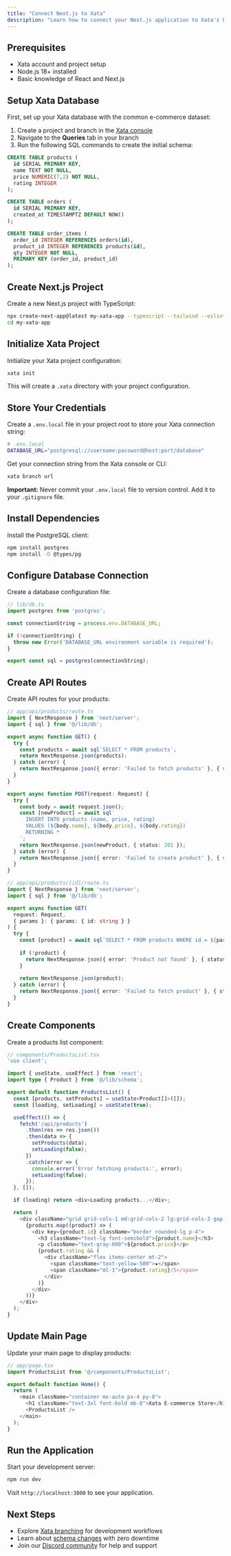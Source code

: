 ```yaml
---
title: "Connect Next.js to Xata"
description: "Learn how to connect your Next.js application to Xata's PostgreSQL platform. Get started with Next.js and PostgreSQL for scalable web applications."
---
```


## Prerequisites

- Xata account and project setup
- Node.js 18+ installed
- Basic knowledge of React and Next.js

## Setup Xata Database

First, set up your Xata database with the common e-commerce dataset:

1. Create a project and branch in the [Xata console](https://console.xata.io)
2. Navigate to the **Queries** tab in your branch
3. Run the following SQL commands to create the initial schema:

```sql
CREATE TABLE products (
  id SERIAL PRIMARY KEY,
  name TEXT NOT NULL,
  price NUMERIC(7,2) NOT NULL,
  rating INTEGER
);

CREATE TABLE orders (
  id SERIAL PRIMARY KEY,
  created_at TIMESTAMPTZ DEFAULT NOW()
);

CREATE TABLE order_items (
  order_id INTEGER REFERENCES orders(id),
  product_id INTEGER REFERENCES products(id),
  qty INTEGER NOT NULL,
  PRIMARY KEY (order_id, product_id)
);
```

## Create Next.js Project

Create a new Next.js project with TypeScript:

```bash
npx create-next-app@latest my-xata-app --typescript --tailwind --eslint
cd my-xata-app
```

## Initialize Xata Project

Initialize your Xata project configuration:

```bash
xata init
```

This will create a `.xata` directory with your project configuration.

## Store Your Credentials

Create a `.env.local` file in your project root to store your Xata connection string:

```bash
# .env.local
DATABASE_URL="postgresql://username:password@host:port/database"
```

Get your connection string from the Xata console or CLI:

```bash
xata branch url
```

**Important:** Never commit your `.env.local` file to version control. Add it to your `.gitignore` file.

## Install Dependencies

Install the PostgreSQL client:

```bash
npm install postgres
npm install -D @types/pg
```

## Configure Database Connection

Create a database configuration file:

```typescript
// lib/db.ts
import postgres from 'postgres';

const connectionString = process.env.DATABASE_URL;

if (!connectionString) {
  throw new Error('DATABASE_URL environment variable is required');
}

export const sql = postgres(connectionString);
```

## Create API Routes

Create API routes for your products:

```typescript
// app/api/products/route.ts
import { NextResponse } from 'next/server';
import { sql } from '@/lib/db';

export async function GET() {
  try {
    const products = await sql`SELECT * FROM products`;
    return NextResponse.json(products);
  } catch (error) {
    return NextResponse.json({ error: 'Failed to fetch products' }, { status: 500 });
  }
}

export async function POST(request: Request) {
  try {
    const body = await request.json();
    const [newProduct] = await sql`
      INSERT INTO products (name, price, rating)
      VALUES (${body.name}, ${body.price}, ${body.rating})
      RETURNING *
    `;
    return NextResponse.json(newProduct, { status: 201 });
  } catch (error) {
    return NextResponse.json({ error: 'Failed to create product' }, { status: 500 });
  }
}
```

```typescript
// app/api/products/[id]/route.ts
import { NextResponse } from 'next/server';
import { sql } from '@/lib/db';

export async function GET(
  request: Request,
  { params }: { params: { id: string } }
) {
  try {
    const [product] = await sql`SELECT * FROM products WHERE id = ${params.id}`;
    
    if (!product) {
      return NextResponse.json({ error: 'Product not found' }, { status: 404 });
    }
    
    return NextResponse.json(product);
  } catch (error) {
    return NextResponse.json({ error: 'Failed to fetch product' }, { status: 500 });
  }
}
```

## Create Components

Create a products list component:

```typescript
// components/ProductsList.tsx
'use client';

import { useState, useEffect } from 'react';
import type { Product } from '@/lib/schema';

export default function ProductsList() {
  const [products, setProducts] = useState<Product[]>([]);
  const [loading, setLoading] = useState(true);

  useEffect(() => {
    fetch('/api/products')
      .then(res => res.json())
      .then(data => {
        setProducts(data);
        setLoading(false);
      })
      .catch(error => {
        console.error('Error fetching products:', error);
        setLoading(false);
      });
  }, []);

  if (loading) return <div>Loading products...</div>;

  return (
    <div className="grid grid-cols-1 md:grid-cols-2 lg:grid-cols-3 gap-4">
      {products.map((product) => (
        <div key={product.id} className="border rounded-lg p-4">
          <h3 className="text-lg font-semibold">{product.name}</h3>
          <p className="text-gray-600">${product.price}</p>
          {product.rating && (
            <div className="flex items-center mt-2">
              <span className="text-yellow-500">★</span>
              <span className="ml-1">{product.rating}/5</span>
            </div>
          )}
        </div>
      ))}
    </div>
  );
}
```

## Update Main Page

Update your main page to display products:

```typescript
// app/page.tsx
import ProductsList from '@/components/ProductsList';

export default function Home() {
  return (
    <main className="container mx-auto px-4 py-8">
      <h1 className="text-3xl font-bold mb-8">Xata E-commerce Store</h1>
      <ProductsList />
    </main>
  );
}
```



## Run the Application

Start your development server:

```bash
npm run dev
```

Visit `http://localhost:3000` to see your application.

## Next Steps

- Explore [Xata branching](/core-concepts/branching) for development workflows
- Learn about [schema changes](/core-concepts/schema-changes) with zero downtime
- Join our [Discord community](https://discord.gg/xata) for help and support 